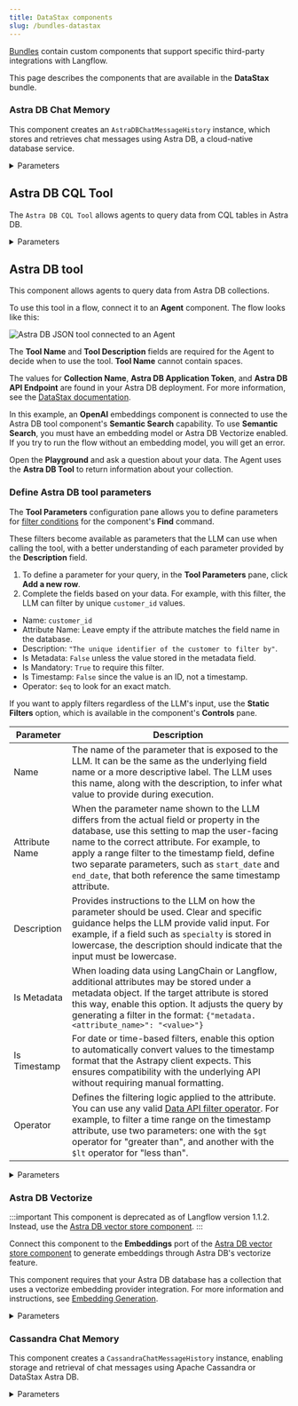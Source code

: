 ```yaml
---
title: DataStax components
slug: /bundles-datastax
---
```



[Bundles](/components-bundle-components) contain custom components that support specific third-party integrations with Langflow.

This page describes the components that are available in the **DataStax** bundle.

### Astra DB Chat Memory

This component creates an `AstraDBChatMessageHistory` instance, which stores and retrieves chat messages using Astra DB, a cloud-native database service.

<details>
<summary>Parameters</summary>

**Inputs**

| Name             | Type          | Description                                                           |
|------------------|---------------|-----------------------------------------------------------------------|
| collection_name  | String        | The name of the Astra DB collection for storing messages. Required. |
| token            | SecretString  | The authentication token for Astra DB access. Required. |
| api_endpoint     | SecretString  | The API endpoint URL for the Astra DB service. Required. |
| namespace        | String        | The optional namespace within Astra DB for the collection. |
| session_id       | MessageText   | The unique identifier for the chat session. Uses the current session ID if not provided. |

**Outputs**

| Name            | Type                    | Description                                               |
|-----------------|-------------------------|-----------------------------------------------------------|
| message_history | BaseChatMessageHistory  | An instance of AstraDBChatMessageHistory for the session. |

</details>

## Astra DB CQL Tool

The `Astra DB CQL Tool` allows agents to query data from CQL tables in Astra DB.

<details>
<summary>Parameters</summary>

**Inputs**

| Name | Type | Description |
|------|------|-------------|
| Tool Name | String | The name used to reference the tool in the agent's prompt. |
| Tool Description | String | A brief description of the tool to guide the model in using it. |
| Keyspace | String | The name of the keyspace. |
| Table Name | String | The name of the Astra DB CQL table to query. |
| Token | SecretString | The authentication token for Astra DB. |
| API Endpoint | String | The Astra DB API endpoint. |
| Projection Fields | String | The attributes to return, separated by commas. Default: "*". |
| Partition Keys | Dict | Required parameters that the model must fill to query the tool. |
| Clustering Keys | Dict | Optional parameters the model can fill to refine the query. Required parameters should be marked with an exclamation mark, for example, `!customer_id`. |
| Static Filters | Dict | Attribute-value pairs used to filter query results. |
| Limit | String | The number of records to return. |

**Outputs**

| Name | Type | Description |
|------|------|-------------|
| Data | List[Data] | A list of [Data](/data-types#data) objects containing the query results from the Astra DB CQL table. Each Data object contains the document fields specified by the projection fields. Limited by the `number_of_results` parameter. |
| Tool | StructuredTool | A LangChain StructuredTool object that can be used in agent workflows. Contains the tool name, description, argument schema based on partition and clustering keys, and the query function. |

</details>

## Astra DB tool

This component allows agents to query data from Astra DB collections.

To use this tool in a flow, connect it to an **Agent** component.
The flow looks like this:

![Astra DB JSON tool connected to an Agent](/img/component-astra-db-json-tool.png)

The **Tool Name** and **Tool Description** fields are required for the Agent to decide when to use the tool.
**Tool Name** cannot contain spaces.

The values for **Collection Name**, **Astra DB Application Token**, and **Astra DB API Endpoint** are found in your Astra DB deployment. For more information, see the [DataStax documentation](https://docs.datastax.com/en/astra-db-serverless/databases/create-database.html).

In this example, an **OpenAI** embeddings component is connected to use the Astra DB tool component's **Semantic Search** capability.
To use **Semantic Search**, you must have an embedding model or Astra DB Vectorize enabled.
If you try to run the flow without an embedding model, you will get an error.

Open the **Playground** and ask a question about your data.
The Agent uses the **Astra DB Tool** to return information about your collection.

### Define Astra DB tool parameters

The **Tool Parameters** configuration pane allows you to define parameters for [filter conditions](https://docs.datastax.com/en/astra-db-serverless/api-reference/document-methods/find-many.html#parameters) for the component's **Find** command.

These filters become available as parameters that the LLM can use when calling the tool, with a better understanding of each parameter provided by the **Description** field.

1. To define a parameter for your query, in the **Tool Parameters** pane, click <Icon name="Plus" aria-hidden="true"/> **Add a new row**.
2. Complete the fields based on your data. For example, with this filter, the LLM can filter by unique `customer_id` values.

* Name: `customer_id`
* Attribute Name: Leave empty if the attribute matches the field name in the database.
* Description: `"The unique identifier of the customer to filter by"`.
* Is Metadata: `False` unless the value stored in the metadata field.
* Is Mandatory: `True` to require this filter.
* Is Timestamp: `False` since the value is an ID, not a timestamp.
* Operator: `$eq` to look for an exact match.

If you want to apply filters regardless of the LLM's input, use the **Static Filters** option, which is available in the component's **Controls** pane.

| Parameter | Description |
|-----------|-------------|
| Name | The name of the parameter that is exposed to the LLM. It can be the same as the underlying field name or a more descriptive label. The LLM uses this name, along with the description, to infer what value to provide during execution. |
| Attribute Name | When the parameter name shown to the LLM differs from the actual field or property in the database, use this setting to map the user-facing name to the correct attribute. For example, to apply a range filter to the timestamp field, define two separate parameters, such as `start_date` and `end_date`, that both reference the same timestamp attribute. |
| Description | Provides instructions to the LLM on how the parameter should be used. Clear and specific guidance helps the LLM provide valid input. For example, if a field such as `specialty` is stored in lowercase, the description should indicate that the input must be lowercase. |
| Is Metadata | When loading data using LangChain or Langflow, additional attributes may be stored under a metadata object. If the target attribute is stored this way, enable this option. It adjusts the query by generating a filter in the format: `{"metadata.<attribute_name>": "<value>"}` |
| Is Timestamp | For date or time-based filters, enable this option to automatically convert values to the timestamp format that the Astrapy client expects. This ensures compatibility with the underlying API without requiring manual formatting. |
| Operator | Defines the filtering logic applied to the attribute. You can use any valid [Data API filter operator](https://docs.datastax.com/en/astra-db-serverless/api-reference/filter-operator-collections.html). For example, to filter a time range on the timestamp attribute, use two parameters: one with the `$gt` operator for "greater than", and another with the `$lt` operator for "less than". |

<details>
<summary>Parameters</summary>

**Inputs**

| Name              | Type   | Description                                                                                                                      |
|-------------------|--------|----------------------------------------------------------------------------------------------------------------------------------|
| Tool Name         | String | The name used to reference the tool in the agent's prompt.                                                                       |
| Tool Description  | String | A brief description of the tool. This helps the model decide when to use it.                                                     |
| Collection Name   | String | The name of the Astra DB collection to query.                                                                                    |
| Token             | SecretString | The authentication token for accessing Astra DB.                                                                                 |
| API Endpoint      | String | The Astra DB API endpoint.                                                                                                       |
| Projection Fields | String | The attributes to return, separated by commas. The default is `*`.                                                                     |
| Tool Parameters   | Dict   | Parameters the model needs to fill to execute the tool. For required parameters, use an exclamation mark, for example `!customer_id`. |
| Static Filters    | Dict   | Attribute-value pairs used to filter query results.                                                                              |
| Limit             | String | The number of documents to return.                                                                                               |


**Outputs**

The **Data** output is used when directly querying Astra DB, while the **Tool** output is used when integrating with agents.

| Name | Type | Description |
|------|------|-------------|
| Data | List[Data] | A list of [Data](/data-types#data) objects containing the query results from Astra DB. Each `Data` object contains the document fields specified by the projection attributes. Limited by the `number_of_results` parameter. |
| Tool | StructuredTool | A LangChain `StructuredTool` object that can be used in agent workflows. Contains the tool name, description, argument schema based on tool parameters, and the query function. |

</details>

### Astra DB Vectorize

:::important
This component is deprecated as of Langflow version 1.1.2.
Instead, use the [Astra DB vector store component](/components-vector-stores#astra-db-vector-store).
:::

Connect this component to the **Embeddings** port of the [Astra DB vector store component](/components-vector-stores#astra-db-vector-store) to generate embeddings through Astra DB's vectorize feature.

This component requires that your Astra DB database has a collection that uses a vectorize embedding provider integration.
For more information and instructions, see [Embedding Generation](https://docs.datastax.com/en/astra-db-serverless/databases/embedding-generation.html).

<details>
<summary>Parameters</summary>

**Inputs**

| Name | Display Name | Info |
|------|--------------|------|
| provider | Embedding Provider | The embedding provider to use. |
| model_name | Model Name | The embedding model to use. |
| authentication | Authentication | The name of the API key in Astra that stores your [vectorize embedding provider credentials](https://docs.datastax.com/en/astra-db-serverless/databases/embedding-generation.html#embedding-provider-authentication). (Not required if using an [Astra-hosted embedding provider](https://docs.datastax.com/en/astra-db-serverless/databases/embedding-generation.html#supported-embedding-providers).) |
| provider_api_key | Provider API Key | As an alternative to `authentication`, directly provide your embedding provider credentials. |
| model_parameters | Model Parameters | Additional model parameters. |

**Outputs**

| Name | Type | Description |
|------|------|-------------|
| embeddings | Embeddings | An instance for generating embeddings using Astra vectorize. |

</details>

### Cassandra Chat Memory

This component creates a `CassandraChatMessageHistory` instance, enabling storage and retrieval of chat messages using Apache Cassandra or DataStax Astra DB.

<details>
<summary>Parameters</summary>

**Inputs**

| Name           | Type          | Description                                                                   |
|----------------|---------------|-------------------------------------------------------------------------------|
| database_ref   | MessageText   | The contact points for the Cassandra database or Astra DB database ID. Required. |
| username       | MessageText   | The username for Cassandra. Leave empty for Astra DB. |
| token          | SecretString  | The password for Cassandra or the token for Astra DB. Required. |
| keyspace       | MessageText   | The keyspace in Cassandra or namespace in Astra DB. Required. |
| table_name     | MessageText   | The name of the table or collection for storing messages. Required. |
| session_id     | MessageText   | The unique identifier for the chat session. Optional. |
| cluster_kwargs | Dictionary    | Additional keyword arguments for the Cassandra cluster configuration. Optional. |

**Outputs**

| Name            | Type                    | Description                                                  |
|-----------------|-------------------------|--------------------------------------------------------------|
| message_history | BaseChatMessageHistory  | An instance of CassandraChatMessageHistory for the session. |

</details>